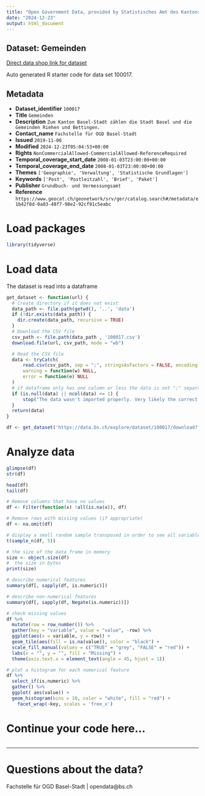```yaml
---
title: "Open Government Data, provided by Statistisches Amt des Kantons Basel-Stadt - Fachstelle OGD"
date: "2024-12-23"
output: html_document
---
```


## Dataset: Gemeinden

[Direct data shop link for dataset](https://data.bs.ch/explore/dataset/100017)

Auto generated R starter code for data set 100017.

## Metadata

- **Dataset_identifier** `100017`
- **Title** `Gemeinden`
- **Description** `Zum Kanton Basel-Stadt zählen die Stadt Basel und die Gemeinden Riehen und Bettingen.`
- **Contact_name** `Fachstelle für OGD Basel-Stadt`
- **Issued** `2019-11-06`
- **Modified** `2024-12-23T05:04:53+00:00`
- **Rights** `NonCommercialAllowed-CommercialAllowed-ReferenceRequired`
- **Temporal_coverage_start_date** `2008-01-03T23:00:00+00:00`
- **Temporal_coverage_end_date** `2008-01-03T23:00:00+00:00`
- **Themes** `['Geographie', 'Verwaltung', 'Statistische Grundlagen']`
- **Keywords** `['Post', 'Postleitzahl', 'Brief', 'Paket']`
- **Publisher** `Grundbuch- und Vermessungsamt`
- **Reference** `https://www.geocat.ch/geonetwork/srv/ger/catalog.search#/metadata/e1b42f8d-0a03-48f7-98e2-92cf91c5eabc`


# Load packages

```r

library(tidyverse)
```

# Load data

The dataset is read into a dataframe

```r
get_dataset <- function(url) {
  # Create directory if it does not exist
  data_path <- file.path(getwd(), '..', 'data')
  if (!dir.exists(data_path)) {
    dir.create(data_path, recursive = TRUE)
  }
  # Download the CSV file
  csv_path <- file.path(data_path , '100017.csv')
  download.file(url, csv_path, mode = "wb")

  # Read the CSV file
  data <- tryCatch(
      read.csv(csv_path, sep = ";", stringsAsFactors = FALSE, encoding = "UTF-8"),
      warning = function(w) NULL,
      error = function(e) NULL
  )
  # if dataframe only has one column or less the data is not ";" separated
  if (is.null(data) || ncol(data) <= 1) {
      stop("The data wasn't imported properly. Very likely the correct separator couldn't be found.\nPlease check the dataset manually and adjust the code.")
  }
  return(data)
}
```

```r

df <- get_dataset('https://data.bs.ch/explore/dataset/100017/download?format=csv&timezone=Europe%2FZurich')

```

# Analyze data

```r

glimpse(df)
str(df)

head(df)
tail(df)

```

```r
# Remove columns that have no values
df <- Filter(function(x) !all(is.na(x)), df)

# Remove rows with missing values (if appropriate)
df <- na.omit(df)
```

```r
# display a small random sample transposed in order to see all variables
t(sample_n(df, 5))
```

```r
# the size of the data frame in memory
size <- object.size(df)
#  the size in bytes
print(size)
```

```r
# describe numerical features
summary(df[, sapply(df, is.numeric)])
```

```r
# describe non-numerical features
summary(df[, sapply(df, Negate(is.numeric))])
```

```r
# check missing values
df %>%
  mutate(row = row_number()) %>%
  gather(key = "variable", value = "value", -row) %>%
  ggplot(aes(x = variable, y = row)) +
  geom_tile(aes(fill = is.na(value)), color = "black") +
  scale_fill_manual(values = c("TRUE" = "grey", "FALSE" = "red")) +
  labs(x = "", y = "", fill = "Missing") +
  theme(axis.text.x = element_text(angle = 45, hjust = 1))
```

```r
# plot a histogram for each numerical feature
df %>%
  select_if(is.numeric) %>%
  gather() %>%
  ggplot( aes(value)) +
  geom_histogram(bins = 10, color = "white", fill = "red") +
    facet_wrap(~key, scales = 'free_x')
```

# Continue your code here...

```r

```
------------------------------------------------------------------------

# Questions about the data?

Fachstelle für OGD Basel-Stadt | opendata@bs.ch

